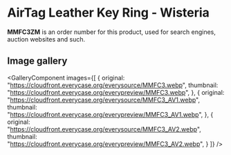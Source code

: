 
# AirTag Leather Key Ring - Wisteria

<Callout type='info' emoji='👉🏻'>**MMFC3ZM** is an order number for this product, used for search engines, auction websites and such.</Callout>

## Image gallery

<GalleryComponent
    images={[
      {
        original: "https://cloudfront.everycase.org/everysource/MMFC3.webp",
        thumbnail: "https://cloudfront.everycase.org/everypreview/MMFC3.webp",
      },
      {
        original: "https://cloudfront.everycase.org/everysource/MMFC3_AV1.webp",
        thumbnail: "https://cloudfront.everycase.org/everypreview/MMFC3_AV1.webp",
      },
      {
        original: "https://cloudfront.everycase.org/everysource/MMFC3_AV2.webp",
        thumbnail: "https://cloudfront.everycase.org/everypreview/MMFC3_AV2.webp",
      }
    ]}
  />
